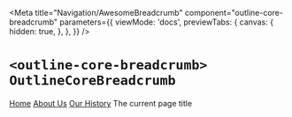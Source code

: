 

<Meta
  title="Navigation/AwesomeBreadcrumb"
  component="outline-core-breadcrumb"
  parameters={{
    viewMode: 'docs',
    previewTabs: {
      canvas: {
        hidden: true,
      },
    },
  }}
/>

# `<outline-core-breadcrumb>` `OutlineCoreBreadcrumb`

<outline-core-breadcrumb>
  <nav className="breadcrumb">
    <span>
      <a href="#">Home</a>
    </span>
    <span>
      <a href="#">About Us</a>
    </span>
    <span>
      <a href="#">Our History</a>
    </span>
    <span className="last">The current page title</span>
  </nav>
</outline-core-breadcrumb>
<br />
